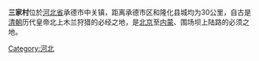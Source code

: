 {{expand|time=2015-03-03T09:59:45+00:00}}
{{unreferenced|time=2015-03-03T09:59:45+00:00}}
'''三家村'''位於[[河北省|河北省]]承德市中关镇，距离承德市区和隆化县城均为30公里，自古是[[清朝|清朝]]历代皇帝北上木兰狩猎的必经之地，是[[北京|北京]]至[[内蒙|内蒙]]、围场坝上陆路的必须之地。​

[[Category:河北|Category:河北]]